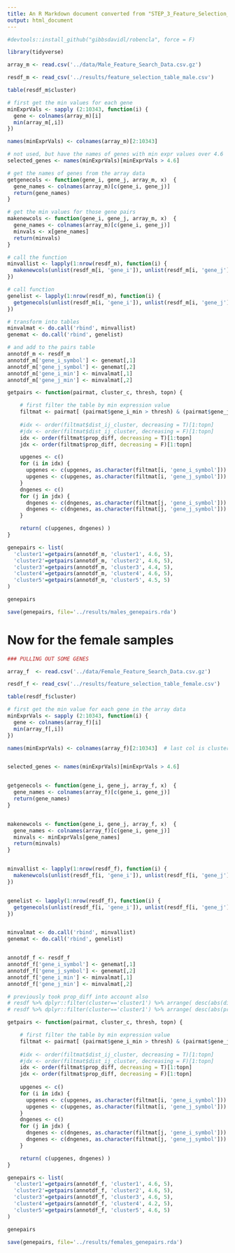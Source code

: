 ---
title: An R Markdown document converted from "STEP_3_Feature_Selection_Processing_V3.ipynb"
output: html_document
---

```{r}
#devtools::install_github("gibbsdavidl/robencla", force = F)
```

```{r}
library(tidyverse)
```

```{r}

array_m <- read.csv('../data/Male_Feature_Search_Data.csv.gz')

resdf_m <- read_csv('../results/feature_selection_table_male.csv')

table(resdf_m$cluster)

```

```{r}

# first get the min values for each gene
minExprVals <- sapply (2:10343, function(i) {
  gene <- colnames(array_m)[i]
  min(array_m[,i])
})

names(minExprVals) <- colnames(array_m)[2:10343]

# not used, but have the names of genes with min expr values over 4.6
selected_genes <- names(minExprVals)[minExprVals > 4.6]

# get the names of genes from the array data
getgenecols <- function(gene_i, gene_j, array_m, x)  {
  gene_names <- colnames(array_m)[c(gene_i, gene_j)]
  return(gene_names)
}

# get the min values for those gene pairs
makenewcols <- function(gene_i, gene_j, array_m, x)  {
  gene_names <- colnames(array_m)[c(gene_i, gene_j)]
  minvals <- x[gene_names]
  return(minvals)
}

# call the function
minvallist <- lapply(1:nrow(resdf_m), function(i) {
  makenewcols(unlist(resdf_m[i, 'gene_i']), unlist(resdf_m[i, 'gene_j']), array_m, minExprVals)
})

# call function
genelist <- lapply(1:nrow(resdf_m), function(i) {
  getgenecols(unlist(resdf_m[i, 'gene_i']), unlist(resdf_m[i, 'gene_j']), array_m, minExprVals)
})

# transform into tables
minvalmat <- do.call('rbind', minvallist)
genemat <- do.call('rbind', genelist)

# and add to the pairs table
annotdf_m <- resdf_m
annotdf_m['gene_i_symbol'] <- genemat[,1]
annotdf_m['gene_j_symbol'] <- genemat[,2]
annotdf_m['gene_i_min'] <- minvalmat[,1]
annotdf_m['gene_j_min'] <- minvalmat[,2]


```



```{r}

getpairs <- function(pairmat, cluster_c, thresh, topn) {

    # first filter the table by min expression value
    filtmat <- pairmat[ (pairmat$gene_i_min > thresh) & (pairmat$gene_j_min > thresh) & (pairmat$cluster == cluster_c), ]
    
    #idx <- order(filtmat$dist_ij_cluster, decreasing = T)[1:topn]
    #jdx <- order(filtmat$dist_ij_cluster, decreasing = F)[1:topn]
    idx <- order(filtmat$prop_diff, decreasing = T)[1:topn]
    jdx <- order(filtmat$prop_diff, decreasing = F)[1:topn]

    upgenes <- c()
    for (i in idx) {
      upgenes <- c(upgenes, as.character(filtmat[i, 'gene_i_symbol']))
      upgenes <- c(upgenes, as.character(filtmat[i, 'gene_j_symbol']))
    }
    dngenes <- c()
    for (j in jdx) {
      dngenes <- c(dngenes, as.character(filtmat[j, 'gene_i_symbol']))
      dngenes <- c(dngenes, as.character(filtmat[j, 'gene_j_symbol']))
    }

    return( c(upgenes, dngenes) )    
}

genepairs <- list(
  'cluster1'=getpairs(annotdf_m, 'cluster1', 4.6, 5),
  'cluster2'=getpairs(annotdf_m, 'cluster2', 4.6, 5),
  'cluster3'=getpairs(annotdf_m, 'cluster3', 4.4, 5),
  'cluster4'=getpairs(annotdf_m, 'cluster4', 4.6, 5),
  'cluster5'=getpairs(annotdf_m, 'cluster5', 4.5, 5)
)

```

```{r}
genepairs
```

```{r}
save(genepairs, file='../results/males_genepairs.rda')
```



# Now for the female samples # 





```{r}
### PULLING OUT SOME GENES

array_f  <- read.csv('../data/Female_Feature_Search_Data.csv.gz')

resdf_f <- read_csv('../results/feature_selection_table_female.csv')

table(resdf_f$cluster)

```

```{r}
# first get the min value for each gene in the array data
minExprVals <- sapply (2:10343, function(i) {
  gene <- colnames(array_f)[i]
  min(array_f[,i])
})

names(minExprVals) <- colnames(array_f)[2:10343]  # last col is cluster ID


selected_genes <- names(minExprVals)[minExprVals > 4.6]


getgenecols <- function(gene_i, gene_j, array_f, x)  {
  gene_names <- colnames(array_f)[c(gene_i, gene_j)]
  return(gene_names)
}


makenewcols <- function(gene_i, gene_j, array_f, x)  {
  gene_names <- colnames(array_f)[c(gene_i, gene_j)]
  minvals <- minExprVals[gene_names]
  return(minvals)
}


minvallist <- lapply(1:nrow(resdf_f), function(i) {
  makenewcols(unlist(resdf_f[i, 'gene_i']), unlist(resdf_f[i, 'gene_j']), array_f, minExprVals)
})


genelist <- lapply(1:nrow(resdf_f), function(i) {
  getgenecols(unlist(resdf_f[i, 'gene_i']), unlist(resdf_f[i, 'gene_j']), array_f, minExprVals)
})


minvalmat <- do.call('rbind', minvallist)
genemat <- do.call('rbind', genelist)


annotdf_f <- resdf_f
annotdf_f['gene_i_symbol'] <- genemat[,1]
annotdf_f['gene_j_symbol'] <- genemat[,2]
annotdf_f['gene_i_min'] <- minvalmat[,1]
annotdf_f['gene_j_min'] <- minvalmat[,2]


```





```{r}

# previously took prop_diff into account also
# resdf %>% dplyr::filter(cluster=='cluster1') %>% arrange( desc(abs(dist_ij_cluster))) %>% head(n=20)
# resdf %>% dplyr::filter(cluster=='cluster1') %>% arrange( desc(abs(prop_diff))) %>% head(n=20)

getpairs <- function(pairmat, cluster_c, thresh, topn) {

    # first filter the table by min expression value
    filtmat <- pairmat[ (pairmat$gene_i_min > thresh) & (pairmat$gene_j_min > thresh) & (pairmat$cluster == cluster_c), ]
    
    #idx <- order(filtmat$dist_ij_cluster, decreasing = T)[1:topn]
    #jdx <- order(filtmat$dist_ij_cluster, decreasing = F)[1:topn]
    idx <- order(filtmat$prop_diff, decreasing = T)[1:topn]
    jdx <- order(filtmat$prop_diff, decreasing = F)[1:topn]
    
    upgenes <- c()
    for (i in idx) {
      upgenes <- c(upgenes, as.character(filtmat[i, 'gene_i_symbol']))
      upgenes <- c(upgenes, as.character(filtmat[i, 'gene_j_symbol']))
    }
    dngenes <- c()
    for (j in jdx) {
      dngenes <- c(dngenes, as.character(filtmat[j, 'gene_i_symbol']))
      dngenes <- c(dngenes, as.character(filtmat[j, 'gene_j_symbol']))
    }

    return( c(upgenes, dngenes) )    
}

genepairs <- list(
  'cluster1'=getpairs(annotdf_f, 'cluster1', 4.6, 5),
  'cluster2'=getpairs(annotdf_f, 'cluster2', 4.6, 5),
  'cluster3'=getpairs(annotdf_f, 'cluster3', 4.6, 5),
  'cluster4'=getpairs(annotdf_f, 'cluster4', 4.2, 5),
  'cluster5'=getpairs(annotdf_f, 'cluster5', 4.6, 5)
)

```

```{r}
genepairs
```


```{r}
save(genepairs, file='../results/females_genepairs.rda')
```

